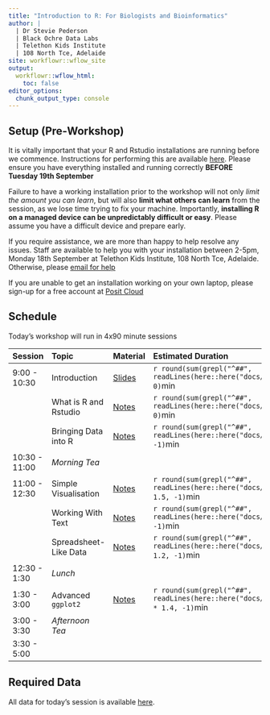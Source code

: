```yaml
---
title: "Introduction to R: For Biologists and Bioinformatics"
author: |
  | Dr Stevie Pederson
  | Black Ochre Data Labs
  | Telethon Kids Institute
  | 108 North Tce, Adelaide
site: workflowr::wflow_site
output:
  workflowr::wflow_html:
    toc: false
editor_options:
  chunk_output_type: console
---
```


## Setup (Pre-Workshop)

It is vitally important that your R and Rstudio installations are running before we commence.
Instructions for performing this are available [here]().
Please ensure you have everything installed and running correctly **BEFORE Tuesday 19th September**

Failure to have a working installation prior to the workshop will not only *limit the amount you can learn*, but will also **limit what others can learn** from the session, as we lose time trying to fix your machine.
Importantly, **installing R on a managed device can be unpredictably difficult or easy**.
Please assume you have a difficult device and prepare early.

If you require assistance, we are more than happy to help resolve any issues.
Staff are available to help you with your installation between 2-5pm, Monday 18th September at Telethon Kids Institute, 108 North Tce, Adelaide.
Otherwise, please [email for help](mailto:stephen.pederson@telethonkids.org.au)

If you are unable to get an installation working on your own laptop, please sign-up for a free account at [Posit Cloud](https://posit.cloud/)

## Schedule

Today's workshop will run in 4x90 minute sessions

| Session | Topic | Material | Estimated Duration |
|:------- |:----- |:-------- |:---------------- |
| 9:00 - 10:30  | Introduction            | [Slides](intro_slides.html#/title-slide) | `r round(sum(grepl("^##", readLines(here::here("docs/intro_slides.qmd")))) * 0.5, 0)`min |
|               | What is R and Rstudio   | [Notes](rstudio.html) | `r round(sum(grepl("^##", readLines(here::here("docs/rstudio_slides.qmd")))) * 0.5, 0)`min |
|               | Bringing Data into R    | [Notes](data_import.html) | `r round(sum(grepl("^##", readLines(here::here("docs/import_slides.qmd")))) * 1.5, -1)`min |
| 10:30 - 11:00 | *Morning Tea*           | | |
| 11:00 - 12:30 | Simple Visualisation    | [Notes](basic_ggplot2.html) | `r round(sum(grepl("^##", readLines(here::here("docs/basic_ggplot2_slides.qmd")))) * 1.5, -1)`min |
|               | Working With Text       | [Notes](text.html) | `r round(sum(grepl("^##", readLines(here::here("docs/text_slides.qmd")))) * 1.5, -1)`min |
|               | Spreadsheet-Like Data   | [Notes](tidying_data.html) | `r round(sum(grepl("^##", readLines(here::here("docs/tidying_data_slides.qmd")))) * 1.2, -1)`min  |
| 12:30 - 1:30  | *Lunch*                 | | |
| 1:30 - 3:00   | Advanced `ggplot2`      | [Notes](advanced_ggplot.html) | `r round(sum(grepl("^##", readLines(here::here("docs/advanced_ggplot_slides.qmd")))) * 1.4, -1)`min |
| 3:00 - 3:30   | *Afternoon Tea*         | | |
| 3:30 - 5:00   |                         | | |

## Required Data

All data for today's session is available [here]().